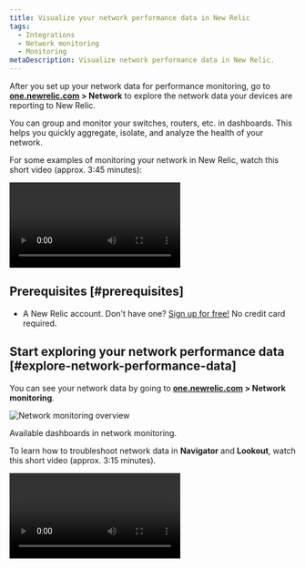 ```yaml
---
title: Visualize your network performance data in New Relic
tags:
  - Integrations
  - Network monitoring
  - Monitoring
metaDescription: Visualize network performance data in New Relic.
---
```



After you set up your network data for performance monitoring, go to **[one.newrelic.com](https://one.newrelic.com) > Network** to explore the network data your devices are reporting to New Relic.

You can group and monitor your switches, routers, etc. in dashboards. This helps you quickly aggregate, isolate, and analyze the health of your network.

For some examples of monitoring your network in New Relic, watch this short video (approx. 3:45 minutes):

<Video
  id="rnxfPSR_ZCo"
  type="youtube"
/>

## Prerequisites [#prerequisites]

* A New Relic account. Don't have one? [Sign up for free!](https://newrelic.com/signup) No credit card required.

## Start exploring your network performance data [#explore-network-performance-data]

You can see your network data by going to **[one.newrelic.com](https://one.newrelic.com) > Network monitoring**.

<img
  title="Network monitoring overview"
  alt="Network monitoring overview"
  src={overview}
/>

<figcaption>
  Available dashboards in network monitoring.
</figcaption>

To learn how to troubleshoot network data in **Navigator** and **Lookout**, watch this short video (approx. 3:15 minutes).

<Video
  id="qkakBi0Lc9Y"
  type="youtube"
/>
